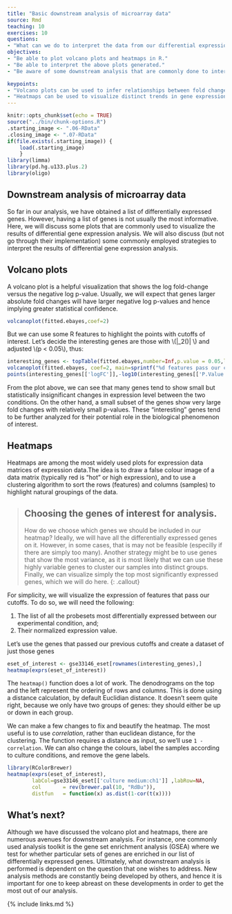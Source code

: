 ```yaml
---
title: "Basic downstream analysis of microarray data"
source: Rmd
teaching: 10
exercises: 10
questions: 
- "What can we do to interpret the data from our differential expression analysis?"
objectives:
- "Be able to plot volcano plots and heatmaps in R." 
- "Be able to interpret the above plots generated."
- "Be aware of some downstream analysis that are commonly done to interpret the results of differential expression analysis." 

keypoints: 
- "Volcano plots can be used to infer relationships between fold changes and statstical confidence."
- "Heatmaps can be used to visualize distinct trends in gene expression patterns between different experimental conditions by clustering."
---
```



```r
knitr::opts_chunk$set(echo = TRUE)
source("../bin/chunk-options.R")
.starting_image <- ".06-RData"
.closing_image <- ".07-RData"
if(file.exists(.starting_image)) {
    load(.starting_image)
    }
library(limma)
library(pd.hg.u133.plus.2)
library(oligo)
```

## Downstream analysis of microarray data


So far in our analysis, we have obtained a list of differentially expressed genes. However, having a list of genes is not usually the most informative. Here, we will discuss some plots that are commonly used to visualize the results of differential gene expression analysis. We will also discuss (but not go through their implementation) some commonly employed strategies to interpret the results of differential gene expression analysis. 

## Volcano plots 

A volcano plot is a helpful visualization that shows the log fold-change versus the negative log p-value. Usually, we will expect that genes larger absolute fold changes will have larger negative log p-values and hence implying greater statistical confidence. 


```r
volcanoplot(fitted.ebayes,coef=2)
```

But we can use some R features to highlight the points with cutoffs of
interest. Let's decide the interesting genes are those with
\\(|\log_2(\text{fold change})| \ge 2\\) and adjusted \\(p < 0.05\\), thus:

```r
interesting_genes <- topTable(fitted.ebayes,number=Inf,p.value = 0.05,lfc=2)
volcanoplot(fitted.ebayes, coef=2, main=sprintf("%d features pass our cutoffs",nrow(interesting_genes)))
points(interesting_genes[['logFC']],-log10(interesting_genes[['P.Value']]),col='red')
```

From the plot above, we can see that many genes tend to show small but statistically insignificant changes in expression level between the two conditions. On the other hand, a small subset of the genes show very large fold changes with relatively small p-values. These "interesting" genes tend to be further analyzed for their potential role in the biological phenomenon of interest. 

## Heatmaps 

Heatmaps are among the most widely used plots for expression data matrices of expression data.The idea is to draw a false colour image of a data matrix (typically red is "hot" or high expression), and to use a clustering algorithm to sort the rows (features) and columns (samples) to highlight natural groupings of the data.

> ## Choosing the genes of interest for analysis. 
>
> How do we choose which genes we should be included in our heatmap? Ideally, we will have
> all the differentially expressed genes on it. However, in some cases, that is may not be feasible
> (especilly if there are simply too many).
> Another strategy might be to use genes that show the most variance, as it is
> most likely that we can use these highly variable genes to cluster our samples into
> distinct groups. Finally, we can visualize simply the top most significantly expressed
> genes, which we will do here.
{: .callout}

For simplicity, we will visualize the expression of features that pass our cutoffs. To do so, we will need the following: 

1. The list of all the probesets most differentially expressed between our experimental condition, and;
2. Their normalized expression value. 

Let's use the genes that passed our previous cutoffs and create a dataset of just those genes

```r
eset_of_interest <- gse33146_eset[rownames(interesting_genes),]
heatmap(exprs(eset_of_interest))
```

The `heatmap()` function does a lot of work. The denodrograms on the top and the left represent the ordering of rows and columns. This is done using a distance calculation, by default Euclidian distance. It doesn't seem quite right, because we only have two groups of genes: they should either be up or down in each group.

We can make a few changes to fix and beautify the  heatmap. The most useful is to use *correlation*, rather than euclidean distance, for the clustering. The function requires a distance as input, so we'll use `1 - correlation`.  We can also change the colours, label the samples according to culture conditions, and remove the gene labels.


```r
library(RColorBrewer)
heatmap(exprs(eset_of_interest),
        labCol=gse33146_eset[['culture medium:ch1']] ,labRow=NA,
        col       = rev(brewer.pal(10, "RdBu")),
        distfun   = function(x) as.dist(1-cor(t(x))))
```


## What's next?

Although we have discussed the volcano plot and heatmaps, there are numerous avenues for downstream analysis. For instance, one commonly used analysis toolkit is the gene set enrichment analysis (GSEA) where we test for whether particular sets of genes are enriched in our list of differentially expressed genes. Ultimately, what downstream analysis is performed is dependent on the question that one wishes to address. New analysis methods are constantly being developed by others, and hence it is important for one to keep abreast on these developments in order to get the most out of our analysis. 

{% include links.md %}
